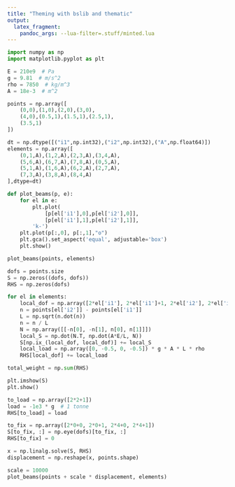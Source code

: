 ```yaml
---
title: "Theming with bslib and thematic"
output: 
  latex_fragment:
    pandoc_args: --lua-filter=.stuff/minted.lua
---
```


```python
import numpy as np
import matplotlib.pyplot as plt

E = 210e9  # Pa
g = 9.81  # m/s^2
rho = 7850  # kg/m^3
A = 18e-3  # m^2

points = np.array([
    (0,0),(1,0),(2,0),(3,0),
    (4,0),(0.5,1),(1.5,1),(2.5,1),
    (3.5,1)
])

dt = np.dtype([("i1",np.int32),("i2",np.int32),("A",np.float64)])
elements = np.array([
    (0,1,A),(1,2,A),(2,3,A),(3,4,A),
    (5,6,A),(6,7,A),(7,8,A),(0,5,A),
    (5,1,A),(1,6,A),(6,2,A),(2,7,A),
    (7,3,A),(3,8,A),(8,4,A)
],dtype=dt)

def plot_beams(p, e):
    for el in e:
        plt.plot(
            [p[el['i1'],0],p[el['i2'],0]],
            [p[el['i1'],1],p[el['i2'],1]],
        'k-')
    plt.plot(p[:,0], p[:,1],"o")
    plt.gca().set_aspect('equal', adjustable='box')
    plt.show()

plot_beams(points, elements)

dofs = points.size
S = np.zeros((dofs, dofs))
RHS = np.zeros(dofs)

for el in elements:
    local_dof = np.array([2*el['i1'], 2*el['i1']+1, 2*el['i2'], 2*el['i2']+1])
    n = points[el['i2']] - points[el['i1']]
    L = np.sqrt(n.dot(n))
    n = n / L
    N = np.array([[-n[0], -n[1], n[0], n[1]]])
    local_S = np.dot(N.T, np.dot(A*E/L, N))
    S[np.ix_(local_dof, local_dof)] += local_S
    local_load = np.array([0, -0.5, 0, -0.5]) * g * A * L * rho
    RHS[local_dof] += local_load

total_weight = np.sum(RHS)

plt.imshow(S)
plt.show()

to_load = np.array([2*2+1])
load = -1e3 * g  # 1 tonne
RHS[to_load] = load

to_fix = np.array([2*0+0, 2*0+1, 2*4+0, 2*4+1])
S[to_fix, :] = np.eye(dofs)[to_fix, :]
RHS[to_fix] = 0

x = np.linalg.solve(S, RHS)
displacement = np.reshape(x, points.shape)

scale = 10000
plot_beams(points + scale * displacement, elements)
```
